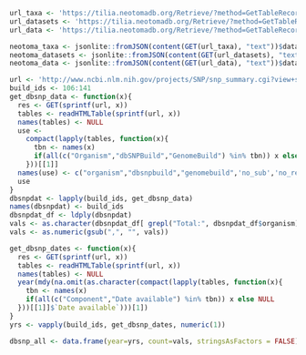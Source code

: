 ```r
url_taxa <- 'https://tilia.neotomadb.org/Retrieve/?method=GetTableRecordCountsByMonth&TABLENAME=Taxa'
url_datasets <- 'https://tilia.neotomadb.org/Retrieve/?method=GetTableRecordCountsByMonth&TABLENAME=Datasets'
url_data <- 'https://tilia.neotomadb.org/Retrieve/?method=GetTableRecordCountsByMonth&TABLENAME=Data'

neotoma_taxa <- jsonlite::fromJSON(content(GET(url_taxa), "text"))$data
neotoma_datasets <- jsonlite::fromJSON(content(GET(url_datasets), "text"))$data
neotoma_data <- jsonlite::fromJSON(content(GET(url_data), "text"))$data
```

```r
url <- 'http://www.ncbi.nlm.nih.gov/projects/SNP/snp_summary.cgi?view+summary=view+summary&build_id=%s'
build_ids <- 106:141
get_dbsnp_data <- function(x){
  res <- GET(sprintf(url, x))
  tables <- readHTMLTable(sprintf(url, x))
  names(tables) <- NULL
  use <- 
    compact(lapply(tables, function(x){
      tbn <- names(x)
      if(all(c("Organism","dbSNPBuild","GenomeBuild") %in% tbn)) x else NULL
    }))[[1]]
  names(use) <- c("organism","dbsnpbuild","genomebuild",'no_sub','no_refsnpclusters','no_refsnpingene','no_subswithgenotype','no_subswithfreq')
  use
}
dbsnpdat <- lapply(build_ids, get_dbsnp_data)
names(dbsnpdat) <- build_ids
dbsnpdat_df <- ldply(dbsnpdat)
vals <- as.character(dbsnpdat_df[ grepl("Total:", dbsnpdat_df$organism), "no_sub" ])
vals <- as.numeric(gsub(",", "", vals))

get_dbsnp_dates <- function(x){
  res <- GET(sprintf(url, x))
  tables <- readHTMLTable(sprintf(url, x))
  names(tables) <- NULL
  year(mdy(na.omit(as.character(compact(lapply(tables, function(x){
    tbn <- names(x)
    if(all(c("Component","Date available") %in% tbn)) x else NULL
  }))[[1]]$`Date available`)))[1])
}
yrs <- vapply(build_ids, get_dbsnp_dates, numeric(1))

dbsnp_all <- data.frame(year=yrs, count=vals, stringsAsFactors = FALSE)
```
